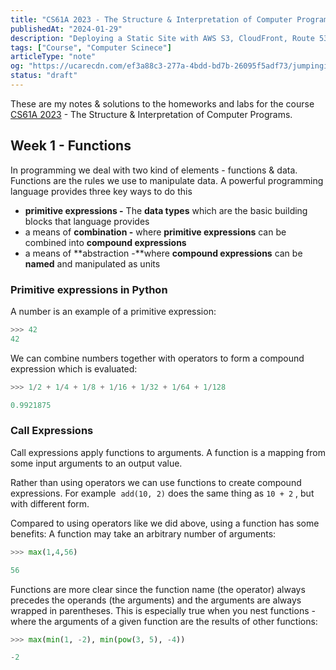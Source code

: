 ```yaml
---
title: "CS61A 2023 - The Structure & Interpretation of Computer Programs"
publishedAt: "2024-01-29"
description: "Deploying a Static Site with AWS S3, CloudFront, Route 53 & Terrafrom."
tags: ["Course", "Computer Scinece"]
articleType: "note"
og: "https://ucarecdn.com/ef3a88c3-277a-4bdd-bd7b-26095f5adf73/jumpingintothescaryworldofaws.png"
status: "draft"
---
```


These are my notes & solutions to the homeworks and labs for the course [CS61A 2023](https://inst.eecs.berkeley.edu/~cs61a/fa23/) - The Structure & Interpretation of Computer Programs.

## Week 1 - Functions

In programming we deal with two kind of elements - functions & data. Functions are the rules we use to manipulate data. A powerful programming language provides three key ways to do this

- **primitive expressions -** The **data types** which are the basic building blocks that language provides
- a means of **combination -** where **primitive expressions** can be combined into **compound expressions**
- a means of **abstraction -**where **compound expressions** can be **named** and manipulated as units

### Primitive expressions in Python

A number is an example of a primitive expression:

```python
>>> 42
42

```

We can combine numbers together with operators to form a compound expression which is evaluated:

```python
>>> 1/2 + 1/4 + 1/8 + 1/16 + 1/32 + 1/64 + 1/128

0.9921875
```

### Call Expressions

Call expressions apply functions to arguments. A function is a mapping from some input arguments to an output value.

Rather than using operators we can use functions to create compound expressions. For example  `add(10, 2)` does the same thing as `10 + 2` , but with different form.

Compared to using operators like we did above, using a function has some benefits:
A function may take an arbitrary number of arguments:

```python
>>> max(1,4,56)

56
```

Functions are more clear since the function name (the operator) always precedes the operands (the arguments) and the arguments are always wrapped in parentheses. This is especially true when you nest functions - where the arguments of a given function are the results of other functions:

```python
>>> max(min(1, -2), min(pow(3, 5), -4))

-2
```
